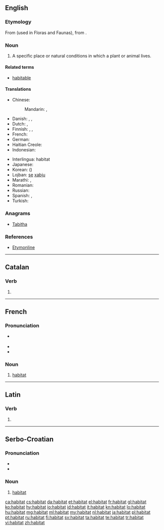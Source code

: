 {{also|habitât}}
==English==

===Etymology===
From {{etyl|la}} {{term|habitat||it inhabits|lang=la}} (used in Floras and Faunas), from {{term|habito|habitō}}.

===Noun===
{{en-noun}}

# {{biology}} A specific place or natural conditions in which a plant or animal lives.

====Related terms====
* [[habitable]]

====Translations====
{{trans-top|natural conditions in which a plant or animal lives}}
* Chinese:
*: Mandarin: {{t|zh|棲息地|sc=Hani}}, {{t|zh|栖息地|tr=qīxīdì ''PRC'', qīxídì ''Taiwan''|sc=Hani}}
* Danish: {{t|da|levested|n}}, {{t|da|habitat|n}}, {{t|da|udbredelsesområde|n}}
* Dutch: {{t-|nl|woonplaats|m|f}}, {{t|nl|habitat|n}}
* Finnish: {{t|fi|elinympäristö}}, {{t|fi|elinpaikka}}, {{t-|fi|habitaatti}}
* French: {{t+|fr|habitat|m}}
* German: {{t+|de|Habitat|n}}
* Haitian Creole: {{tø|ht|abita}}
* Indonesian: {{t+|id|habitat|xs=Indonesian}}
{{trans-mid}}
* Interlingua: habitat
* Japanese: {{t|ja|生息地|tr=せいそくち, seisokuchi|sc=Jpan}}
* Korean: {{t|ko|서식지|tr=seosikji|sc=Kore}} ({{t|ko|棲息地|sc=Kore}})
* Lojban: [[se]] [[xabju]]
* Marathi: {{t|mr|अधिवास|sc=Deva|xs=Marathi}}, {{t|mr|प्राकृतिक वास|sc=Deva|xs=Marathi}}
* Romanian: {{t-|ro|habitat}}
* Russian: {{t|ru|среда обитания|f|tr=sredá obitánija}}
* Spanish: {{t+|es|habitación|f}},  {{t-|es|habitat}}
* Turkish: {{t+|tr|habitat}}
{{trans-bottom}}

===Anagrams===
* [[Tabitha#English|Tabitha]]

===References===
* [http://www.etymonline.com/index.php?term=habitat Etymonline]

----

==Catalan==

===Verb===
{{head|ca|verb form}}

# {{ca-verb form of|t=past|m=ptc|habitar}}

----

==French==

===Pronunciation===
* {{muteh}} {{IPA|/a.bi.ta/|lang=fr}}
* {{rhymes|a|lang=fr}}
* {{homophones|habitats|lang=fr}}

===Noun===
{{fr-noun|m}}

# [[#English|habitat]]

----

==Latin==

===Verb===
{{la-verb-form|habitat}}

# {{conjugation of|habito|habitō|3|s|pres|act|ind}}

----

==Serbo-Croatian==

===Pronunciation===
* {{IPA|/xabǐtaːt/|lang=sh}}
* {{hyphenation|ha|bi|tat}}

===Noun===
{{sh-noun|g=m|head=habìtāt|r|хабитат|хабѝта̄т}}

# [[#English|habitat]]

[[ca:habitat]]
[[cs:habitat]]
[[da:habitat]]
[[et:habitat]]
[[el:habitat]]
[[fr:habitat]]
[[gl:habitat]]
[[ko:habitat]]
[[hy:habitat]]
[[io:habitat]]
[[id:habitat]]
[[it:habitat]]
[[kn:habitat]]
[[lo:habitat]]
[[hu:habitat]]
[[mg:habitat]]
[[ml:habitat]]
[[my:habitat]]
[[nl:habitat]]
[[ja:habitat]]
[[pl:habitat]]
[[pt:habitat]]
[[ru:habitat]]
[[fi:habitat]]
[[sv:habitat]]
[[ta:habitat]]
[[te:habitat]]
[[tr:habitat]]
[[vi:habitat]]
[[zh:habitat]]